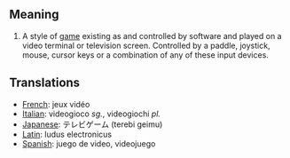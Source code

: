 == Meaning ==

#A style of [[game]] existing as and controlled by software and played on a video terminal or television screen.  Controlled by a paddle, joystick, mouse, cursor keys or a combination of any of these input devices.

== Translations ==

*[[French]]: jeux vidéo
*[[Italian]]: videogioco ''sg.'', videogiochi ''pl.''
*[[Japanese]]: テレビゲーム (terebi geimu)
*[[Latin]]: ludus electronicus 
*[[Spanish]]: juego de video, videojuego
